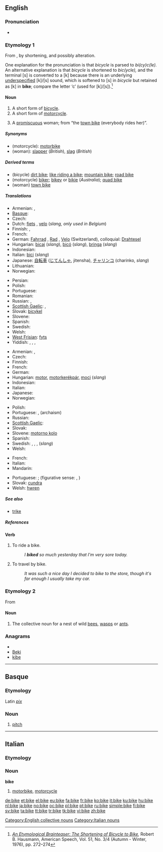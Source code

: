 ==English==
{{wikipedia|dab=bike}}

===Pronunciation===
* {{audio|en-us-bike.ogg|Audio (US)}}
*: {{rhymes|aɪk}}

===Etymology 1===
From  {{term|bicycle||lang=en}}, by shortening, and possibly alteration.

One explanation for the pronunciation is that ''bicycle'' is parsed to ''bi(cy)c(le).'' An alternative explanation is that ''bicycle'' is shortened to ''bic(ycle),'' and the terminal [s] is converted to a [k] because there is an underlying [[w:underspecification|underspecified]] [k]/[s] sound, which is softened to [s] in ''bicycle'' but retained as [k] in '''bike'''; compare the letter ‘c’ (used for [k]/[s]).<ref>''[http://www.jstor.org/stable/454976 An Etymological Brainteaser: The Shortening of Bicycle to Bike],'' Robert B. Hausmann, American Speech, Vol. 51, No. 3/4 (Autumn - Winter, 1976), pp. 272–274</ref>

====Noun====
{{en-noun}}

# A short form of [[bicycle]].
# A short form of [[motorcycle]].
# {{slang}} A [[promiscuous]] woman; from “the [[town bike]] (everybody rides her)”.

=====Synonyms=====
* (motorcycle): [[motorbike]]
* (woman): [[slapper]] (''British''), [[slag]] (''British'')

=====Derived terms=====
* (bicycle) [[dirt bike]]; [[like riding a bike]]; [[mountain bike]]; [[road bike]]
* (motorcycle) [[biker]]; [[bikey]] or [[bikie]] (''Australia''); [[quad bike]]
* (woman) [[town bike]]

=====Translations=====
<!--Add short forms only, if possible-->
{{trans-top|bicycle}}
* Armenian: {{t-|hy|հեծանիվ|tr=heçaniv}},  {{qualifier|colloquial}} {{t|hy|հեծո|tr=heço}}
* [[Basque]]: {{t|eu|bizikleta|xs=Basque}}
* Czech: {{t+|cs|kolo|n}}
* Dutch: [[fiets]] {{m}}, [[velo]] {{m}} (''slang, only used in Belgium'')
* Finnish: {{t+|fi|pyörä}}, {{t+|fi|polkupyörä}}
* French: {{t+|fr|vélo|m}}
* German: [[Fahrrad]] {{n}}, [[Rad#German|Rad]] {{n}}, [[Velo]] {{n}} (Switzerland), colloquial: [[Drahtesel]]
* Hungarian: [[bicaj]] (''slang''), [[bicó]] (''slang''), [[bringa]] (''slang'')
* Indonesian: {{t+|id|sepeda|xs=Indonesian}}
* Italian: [[bici]] (''slang'') {{f}} <!-- this is the full form and so is not equivalent to "bike": [[bicicletta]] {{f}}-->
* Japanese: [[自転車]] ([[じてんしゃ]], jitensha), [[チャリンコ]] (charinko, ''slang'')
* Lithuanian: {{t|lt|dviratis|m|xs=Lithuanian}}
* Norwegian: {{t+|no|sykkel|m}}
{{trans-mid}}
* Persian: {{t|fa|دوچرخه|sc=fa-Arab}}
* Polish: {{t+|pl|rower|m}}
* Portuguese: {{t+|pt|bicicleta|f}}
* Romanian: {{t+|ro|bicicletă|f}}
* Russian: {{t+|ru|велосипед|tr=velosipéd}},  {{qualifier|colloquial}} {{t+|ru|велик|tr=vélik}}
* [[Scottish Gaelic]]: {{t-|gd|baic|m|xs=Scottish Gaelic}},  {{t-|gd|bàic|m|xs=Scottish Gaelic}}
* Slovak: [[bicykel]] {{m}}
* Slovene: {{t+|sl|kolo|n}}
* Spanish: {{t-|es|bici|f}}
* Swedish: {{t+|sv|cykel|c}}
* Welsh: {{t-|cy|beic|m|xs=Welsh}}
* [[West Frisian]]: [[fyts]]
* Yiddish: {{t-|yi|ביציקל|m|tr=bitsíkl|xs=Yiddish}}, {{t-|yi|ראָווער|m|tr=róver|xs=Yiddish}}, {{t-|yi|וועלאָסיפּעד|m|tr=velosipéd|xs=Yiddish}}, {{t-|yi|ביציקלעט|m|tr=bitsiklét|xs=Yiddish}}
{{trans-bottom}}

{{trans-top|motorcycle}}
* Armenian: {{t-|hy|մոտոցիկլետ|tr=motoc’iklet}},  {{qualifier|colloquial}} {{t-|hy|մոտո|tr=moto}}
* Czech: {{t+|cs|motorka|f}}
* Finnish: {{t+|fi|moottoripyörä}}
* French: {{t+|fr|moto|f}}
* German: {{t+|de|Motorrad|n}}
* Hungarian: [[motor]], [[motorkerékpár]], [[moci]] (''slang'')
* Indonesian: {{t+|id|sepeda motor|xs=Indonesian}}
* Italian: {{t+|it|moto|f}}
* Japanese: {{t-|ja|バイク|tr=baiku}}
* Norwegian: {{t-|no|motorsykkel|m}}
{{trans-mid}}
* Polish: {{t-|pl|motocykl|m}}
* Portuguese: {{t+|pt|mota|f}}, {{t+|pt|motocicleta|f}} (archaism)
* Russian: {{t+|ru|мотоцикл|m|tr=motoc’íkl}}
* [[Scottish Gaelic]]: {{t-|gd|bàic|m|xs=Scottish Gaelic}}
* Slovak: {{t-|sk|motorka|f}}
* Slovene: [[motorno kolo]] {{n}}
* Spanish: {{t+|es|moto|f}}
* Swedish: {{t|sv|mc|c}}, {{t|sv|MC|c}}, {{t|sv|motorcykel|c}}, {{t|sv|båge|c}} (''slang'')
* Welsh: {{t-|cy|beic modur|m|xs=Welsh}}
{{trans-bottom}}

{{trans-top|promiscuous woman}}
* French: {{t+|fr|pute|f}}
* Italian: {{t+|it|puttana|f}}
* Mandarin: {{t|cmn|公交车 (Lit：Bus)|tr=gong1 jiao1 che1|sc=Hani}}
{{trans-mid}}
* Portuguese: {{t+|pt|puta|f}}; (figurative sense: {{t+|pt|vaca|f}}, {{t+|pt|cabra|f}})
* Slovak: [[cundra]] {{f}}
* Welsh: [[hwren]] {{f}}
{{trans-bottom}}

=====See also=====
* [[trike]]

=====References=====
<references/>

====Verb====
{{en-verb|bikes|biking|biked|biked}}

# To ride a bike.
#: ''I '''biked''' so much yesterday that I'm very sore today.''
# To travel by bike.
#: ''It was such a nice day I decided to bike to the store, though it's far enough I usually take my car.''

===Etymology 2===
From {{etyl|enm|en}}

====Noun====
{{en-noun}}

# {{context|northern|_|British}} The collective noun for a nest of wild [[bees]], [[wasps]] or [[ants]].

===Anagrams===
* {{alphagram|beik}}
* [[Beki#English|Beki]]
* [[kibe#English|kibe]]

[[Category:English collective nouns]]

----

==Basque==

===Etymology===
Latin ''[[pix]]''

===Noun===
{{infl|eu|noun}}

# [[pitch]]

----

==Italian==

===Etymology===
{{etyl|en|it}}

===Noun===
'''bike''' {{f|inv}}

# [[motorbike]], [[motorcycle]]

[[Category:Italian nouns]]

[[de:bike]]
[[et:bike]]
[[el:bike]]
[[eu:bike]]
[[fa:bike]]
[[fr:bike]]
[[ko:bike]]
[[it:bike]]
[[ku:bike]]
[[hu:bike]]
[[nl:bike]]
[[ja:bike]]
[[no:bike]]
[[oc:bike]]
[[pl:bike]]
[[pt:bike]]
[[ru:bike]]
[[simple:bike]]
[[fi:bike]]
[[sv:bike]]
[[ta:bike]]
[[tt:bike]]
[[tr:bike]]
[[tk:bike]]
[[vi:bike]]
[[zh:bike]]